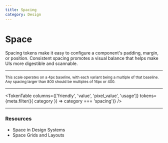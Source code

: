 ```yaml
---
title: Spacing
category: Design
---
```



# Space

Spacing tokens make it easy to configure a component's padding, margin, or position. Consistent spacing promotes a visual balance that helps make UIs more digestible and scannable.

---

<SpacingPreview />

<small>
  This scale operates on a 4px baseline, with each variant being a multiple of
  that baseline. Any spacing larger than 800 should be multiples of 16px or 400.
</small>

---

<TokenTable
  columns={['friendly', 'value', 'pixel_value', 'usage']}
  tokens={meta.filter(({ category }) => category === 'spacing')}
/>

---

### Resources

- <ExternalLink to="https://medium.com/eightshapes-llc/space-in-design-systems-188bcbae0d62">
    Space in Design Systems
  </ExternalLink>
- <ExternalLink to="https://www.designsystems.com/space-grids-and-layouts/">
    Space Grids and Layouts
  </ExternalLink>
